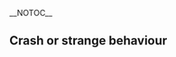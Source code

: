 __NOTOC__

== Crash or strange behaviour  ==

{{VSGEntry|Computer Crash|VSG:Crash:Computer|VLC crashes my computer when used.}} 

{{VSGEntry|VLC crashes on startup|VSG:Crash:Startup|VLC crashes on startup.}} 

{{VSGEntry|Time slider doesn't show up|VSG:Behaviour:TimeSlider|Why doesn't the time slider show up?}} 

{{VSGEntry|VLC just bounces in the Dock and quits or just shows a "VLC" menu and nothing else.|VSG:Behaviour:Bounce In The Docks|VLC shows erratic behavior by bouncing in the Dock of Mac OS.}} 

<br>

{{VSG}}